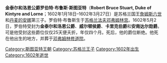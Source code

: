 {{expand|time=2015-08-17T09:19:29+00:00}}
{{unreferenced|time=2015-08-17T09:19:29+00:00}}
{{Infobox royalty|royal
| name = 金泰尔和洛恩公爵
| image = <!-- 檔案不存在 robertkintyre.jpg -->
| caption = 金泰尔和洛恩公爵罗伯特·布鲁斯像。詹姆斯·韦伯斯特绘于1625年，因此罗伯特的相貌并不一定真实
| title = 
| full name = 罗伯特·布鲁斯·斯图亚特<br />Robert Bruce Stuart
| royal house = [[斯图亚特王朝|斯图亚特王朝]]
| father = [[詹姆士六世及一世|詹姆斯六世]]
| mother = [[丹麦的安娜_(1574年－1619年)|丹麦的安娜]]
| birth_date = 1602年1月18日
| birth_place = [[苏格兰王国|苏格兰王国]][[法夫|法夫]][[邓弗姆林宫|邓弗姆林宫]]
| death_date = 1602年5月17日<br />（129天）
| death_place = [[苏格兰王国|苏格兰王国]][[法夫|法夫]][[邓弗姆林宫|邓弗姆林宫]]
| place of burial = [[苏格兰|苏格兰]][[法夫|法夫]][[邓弗姆林修道院|邓弗姆林修道院]]
|}}

'''金泰尔和洛恩公爵罗伯特·布鲁斯·斯图亚特'''（'''Robert Bruce Stuart, Duke of Kintyre and Lorne'''；1602年1月18日–1602年3月27日）是苏格兰国王[[詹姆士六世及一世|詹姆斯六世]]和[[丹麦的安娜_(1574年－1619年)|丹麦的安娜]]第三子。罗伯特·布鲁斯生于[[苏格兰|苏格兰]][[法夫|法夫]][[邓弗姆林宫|邓弗姆林宫]]。1602年5月2日，罗伯特受封为'''金泰尔和洛恩公爵'''、'''威尔顿侯爵'''、'''卡里克伯爵'''和'''安南达尔勋爵'''。可是他受封这些爵位仅仅25天便夭折，年仅四个月。死后，他的爵位断绝。他死在他出生的地方，并葬于[[邓弗姆林修道院|邓弗姆林修道院]]。
 
{{英國王室頭銜}}
[[Category:斯图亚特王朝|Category:斯图亚特王朝]]
[[Category:苏格兰王子|Category:苏格兰王子]]
[[Category:1602年出生|Category:1602年出生]]
[[Category:1602年逝世|Category:1602年逝世]]